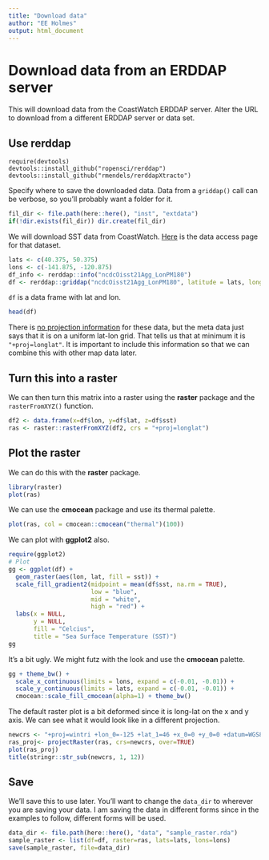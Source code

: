 ```yaml
---
title: "Download data"
author: "EE Holmes"
output: html_document
---
```


# Download data from an ERDDAP server

This will download data from the CoastWatch ERDDAP server. Alter the URL to download from a different ERDDAP server or data set.

## Use rerddap

```
require(devtools)
devtools::install_github("ropensci/rerddap")
devtools::install_github("rmendels/rerddapXtracto") 
```

Specify where to save the downloaded data. Data from a `griddap()` call can be verbose, so you'll probably want a folder for it.
```r
fil_dir <- file.path(here::here(), "inst", "extdata")
if(!dir.exists(fil_dir)) dir.create(fil_dir)
```

We will download SST data from CoastWatch.  [Here](https://coastwatch.pfeg.noaa.gov/erddap/griddap/ncdcOisst21Agg_LonPM180.html) is the data access page for that dataset.
```r
lats <- c(40.375, 50.375)
lons <- c(-141.875, -120.875)
df_info <- rerddap::info("ncdcOisst21Agg_LonPM180")
df <- rerddap::griddap("ncdcOisst21Agg_LonPM180", latitude = lats, longitude = lons, time = c("2021-06-19", "2021-06-19"), fields = "sst")$data
```

`df` is a data frame with lat and lon.
```r
head(df)
```

There is [no projection information](https://coastwatch.pfeg.noaa.gov/erddap/info/ncdcOisst21Agg_LonPM180/index.html) for these data, but the meta data just says that it is on a uniform lat-lon grid. That tells us that at minimum it is `"+proj=longlat"`. It is important to include this information so that we can combine this with other map data later.

## Turn this into a raster

We can then turn this matrix into a raster using the **raster** package and the `rasterFromXYZ()` function. 
```r
df2 <- data.frame(x=df$lon, y=df$lat, z=df$sst)
ras <- raster::rasterFromXYZ(df2, crs = "+proj=longlat")
```

## Plot the raster

We can do this with the **raster** package.
```r
library(raster)
plot(ras)
```
We can use the **cmocean** package and use its thermal palette.
```r
plot(ras, col = cmocean::cmocean("thermal")(100))
```

We can plot with **ggplot2** also.
```r
require(ggplot2)
# Plot
gg <- ggplot(df) +
  geom_raster(aes(lon, lat, fill = sst)) +
  scale_fill_gradient2(midpoint = mean(df$sst, na.rm = TRUE),
                       low = "blue",
                       mid = "white",
                       high = "red") +
  labs(x = NULL,
       y = NULL,
       fill = "Celcius",
       title = "Sea Surface Temperature (SST)")
gg
```

It's a bit ugly. We might futz with the look and use the **cmocean** palette.
```r
gg + theme_bw() +
  scale_x_continuous(limits = lons, expand = c(-0.01, -0.01)) +
  scale_y_continuous(limits = lats, expand = c(-0.01, -0.01)) +
  cmocean::scale_fill_cmocean(alpha=1) + theme_bw()
```

The default raster plot is a bit deformed since it is long-lat on the x and y axis. We can see what it would look like in a different projection.

```r
newcrs <- "+proj=wintri +lon_0=-125 +lat_1=46 +x_0=0 +y_0=0 +datum=WGS84 +units=m +no_defs"
ras_proj<- projectRaster(ras, crs=newcrs, over=TRUE)
plot(ras_proj)
title(stringr::str_sub(newcrs, 1, 12))
```

## Save

We'll save this to use later. You'll want to change the `data_dir` to wherever you are saving your data. I am saving the data in different forms since in the examples to follow, different forms will be used.
```r
data_dir <- file.path(here::here(), "data", "sample_raster.rda")
sample_raster <- list(df=df, raster=ras, lats=lats, lons=lons)
save(sample_raster, file=data_dir)
```


